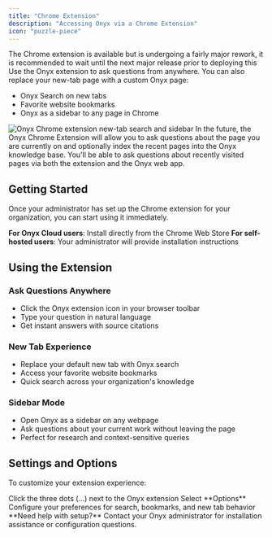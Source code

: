 ```yaml
---
title: "Chrome Extension"
description: "Accessing Onyx via a Chrome Extension"
icon: "puzzle-piece"
---
```


<Warning>The Chrome extension is available but is undergoing a fairly major rework, it is recommended to wait until the next major release prior to deploying this</Warning>
Use the Onyx extension to ask questions from anywhere. You can also replace your new-tab page with a custom Onyx page:

- Onyx Search on new tabs
- Favorite website bookmarks
- Onyx as a sidebar to any page in Chrome

<Frame>

  <img src="/assets/deployment/onyx_chrome_extension.png" alt="Onyx Chrome extension new-tab search and sidebar"/>
</Frame>

<Note>
  In the future,
  the Onyx Chrome Extension will allow you to ask questions about the page you are currently on and optionally index the
  recent pages into the Onyx knowledge base.
  You'll be able to ask questions about recently visited pages via both the extension and the Onyx web app.
</Note>

## Getting Started

Once your administrator has set up the Chrome extension for your organization, you can start using it immediately.

**For Onyx Cloud users**: Install directly from the Chrome Web Store **For self-hosted users**:
Your administrator will provide installation instructions

## Using the Extension

### **Ask Questions Anywhere**

- Click the Onyx extension icon in your browser toolbar
- Type your question in natural language
- Get instant answers with source citations

### **New Tab Experience**

- Replace your default new tab with Onyx search
- Access your favorite website bookmarks
- Quick search across your organization's knowledge

### **Sidebar Mode**

- Open Onyx as a sidebar on any webpage
- Ask questions about your current work without leaving the page
- Perfect for research and context-sensitive queries

## Settings and Options

To customize your extension experience:

<Steps>
  <Step title="Open extension menu">
    Click the three dots (...) next to the Onyx extension
  </Step>

  <Step title="Open Options">
    Select **Options**
  </Step>

  <Step title="Configure preferences">
    Configure your preferences for search, bookmarks, and new tab behavior
  </Step>
</Steps>

<Info>
  **Need help with setup?** Contact your Onyx administrator for installation assistance or configuration questions.
</Info>
